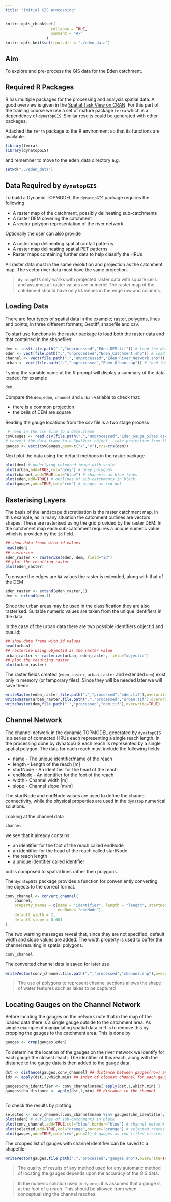 ```yaml
---
title: "Initial GIS processing"
---
```

 

```r
knitr::opts_chunk$set(
                    collapse = TRUE,
                    comment = "#>"
                  )
knitr::opts_knit$set(root.dir = "./eden_data")
```


## Aim

To explore and pre-process the GIS data for the Eden catchment.

## Required R Packages

R has multiple packages for the processing and analysis spatial data. A good
overview is given in the [Spatial Task View on
CRAN](https://cran.r-project.org/web/views/Spatial.html).
For this part of the training course we use a set of mature package
`terra` which is a dependency of `dynatopGIS`. Similar results could be generated
with other packages.

Attached the `terra` package to the R environment so that its
functions are available.
```r
library(terra)
library(dynatopGIS)
```

and remember to move to the eden_data directory e.g.

```r
setwd("../eden_data")
```

## Data Required by `dynatopGIS`

To build a Dynamic TOPMODEL the `dynatopGIS` package requires the following

- A raster map of the catchment, possibly delineating sub-catchments
- A raster DEM covering the catchment
- A vector polygon representation of the river network

Optionally the user can also provide

- A raster map delineating spatial rainfall patterns
- A raster map delineating spatial PET patterns
- Raster maps containing further data to help classify the HRUs

All raster data must in the same resolution and projection as the catchment map. The vector river data must have the same projection.

> `dynatopGIS` only works with projected raster data with square cells and
> assumes all raster values are numeric!
> The raster map of the catchment should have only `NA` values in the
> edge row and columns.

## Loading Data

There are four types of spatial data in the example; raster, polygons, lines and
points; in three different formats; Geotiff, shapefile and csv.

To start use functions in the raster package to load both the raster
data and that contained in the shapefiles:

```r
dem <- rast(file.path(".","unprocessed","Eden_DEM.tif")) # load the dem as a raster layer
eden <- vect(file.path(".","unprocessed","Eden_Catchment.shp")) # load the outline of the sub-catchments from the shapefile
channel <- vect(file.path(".","unprocessed","Eden_River_Network.shp")) # load the river network from the shapefile
urban <- vect(file.path(".","unprocessed","Eden_Urban.shp")) # load the urban area map from the shapefile
```

Typing the variable name at the R prompt will display a summary of the data
loaded, for example

```r
dem
```

Compare the `dem`, `eden`, `channel` and `urban` variable to check that:

- there is a common projection
- the cells of DEM are square

Reading the gauge locations from the csv file is a two stage process

```r
 # read in the csv file to a date.frame
csvGauges <- read.csv(file.path(".","unprocessed","Eden_Gauge_Sites.csv"))
# convert the data frame to a SpatVect object - take projection from the DEM
gauges <- vect(csvGauges,geom=c("x","y"),crs=crs(dem))
```

Next plot the data using the default methods in the raster package

```r
plot(dem) # underlying coloured image with scale
plot(urban,add=TRUE,col="grey") # grey polygons
plot(channel,add=TRUE,col="blue") # channels as blue lines
plot(eden,add=TRUE) # outlines of sub-catchments in black
plot(gauges,add=TRUE,col="red") # gauges as red dot
```

## Rasterising Layers

The basis of the landscape discretisation is the raster catchment map. In this
example, as in many situation the catchment outlines are vectors shapes. These
are rasterised using the grid provided by the raster DEM. In the catchment map each
sub-catchment requires a unique numeric value which is provided by the `id`
field.

```r
## show data frame with id values
head(eden)
## rasterise
eden_raster <- rasterize(eden, dem, field="id")
## plot the resulting raster
plot(eden_raster)
```

To ensure the edges are `NA` values the raster is extended, along with that of
the DEM

```r
eden_raster <- extend(eden_raster,1)
dem <- extend(dem,1)
```

Since the urban areas may be used in the classification
they are also rasterised. Suitable numeric values are taken from the unique identifiers in the
data.

In the case of the urban data there are two possible identifiers objectid and bua_id:
```r
## show data frame with id values
head(urban)
## rasterise using objectid as the raster value
urban_raster <- rasterize(urban, eden_raster, field="objectid")
## plot the resulting raster
plot(urban_raster)
```

The raster fields created (`eden_raster`, `urban_raster` and extended `dem`) exist only in memory (or
temporary files). Since they will be needed later we will save them:

```r
writeRaster(eden_raster,file.path(".","processed","eden.tif"),overwrite=TRUE)
writeRaster(urban_raster,file.path(".","processed","urban.tif"),overwrite=TRUE)
writeRaster(dem,file.path(".","processed","dem.tif"),overwrite=TRUE)
```

## Channel Network

The channel network in the dynamic TOPMODEL generated by
`dynatopGIS` is a series of connected HRUs each representing a single reach
length. 
In the processing done by dynatopGIS each reach is
represented by a single spatial polygon. The data for each reach must include
the following fields: 

 - name - The unique identifier/name of the reach
 - length - Length of the reach [m]
 - startNode - An identifier for the head of the reach
 - endNode - An identifier for the foot of the reach
 - width - Channel width [m]
 - slope - Channel slope [m/m]
 
 The startNode and endNode values are used to define the channel connectivity,
 while the physical properties are used in the `dynatop` numerical solutions.
 
 Looking at the channel data

```r
channel
```

we see that it already contains

- an identifier for the foot of the reach called endNode
- an identifier for the head of the reach called startNode
- the reach length
- a unique identifier called identifier

but is composed to spatial lines rather then polygons.

The `dynatopGIS` package provides a function for conveniently converting
line objects to the correct format.

```r
conv_channel <- convert_channel(
    channel,
    property_names = c(name = "identifier", length = "length", startNode = "startNode",
                       endNode= "endNode"),
    default_width = 2,
    default_slope = 0.001
)
```

The two warning messages reveal that, since they are not specified, default
width and slope values are added. The width property is used to buffer the
channel resulting in spatial polygons.

```r
conv_channel
```

The converted channel data is saved for later use

```r
writeVector(conv_channel,file.path(".","processed","channel.shp"),overwrite=TRUE)
```

> The use of polygons to represent channel sections allows the shape of water
> features such as lakes to be captured


## Locating Gauges on the Channel Network

Before locating the gauges on the network note that in the map of the loaded data there is a single gauge outside to the catchment
area. As simple example of manipulating spatial data in R is to remove this by
cropping the gauges to the catchment area. This is done by

```r
gauges <- crop(gauges,eden)
```

To determine the location of the gauges on the river network we identify for each gauge the
closest reach. The identifier of this reach, along with the distance to
the gauge data is then added to the gauge data.

```r
dst <- distance(gauges,conv_channel) ## distance between gauges(row) and channels(column)
idx <- apply(dst,1,which.min) ## index of closest channel for each gauge

gauges$chn_identifier <- conv_channel$name[ apply(dst,1,which.min) ]
gauges$chn_distance <- apply(dst,1,min) ## distance to the channel
 
```

To check the results by plotting:

```r
selected <- conv_channel[conv_channel$name %in% gauges$chn_identifier,]
plot(eden) # outlines of sub-catchments in black
plot(conv_channel,add=TRUE,col="blue",border="blue") # channel network in blue
plot(selected,add=TRUE,col="orange",border="orange") # selected reachs in orange
plot(gauges,add=TRUE,col="red",pch=21) # gauges as red filled circles
```

The cropped list of gauges with channel identifier can be saved to a shapefile:

```r
writeVector(gauges,file.path(".","processed","gauges.shp"),overwrite=TRUE)
```

> The quality of results of any method used for any automatic method of
> locating the gauges depends upon the accuracy of the GIS data. 

> In the
> numeric solution used in `dyantop` it is assumed that a gauge is at the foot of
> a reach. This should be allowed from when conceptualising the channel reaches.
